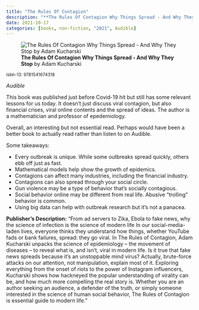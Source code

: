 ```yaml
---
title: "The Rules Of Contagion"
description: "**The Rules Of Contagion Why Things Spread - And Why They Stop** by Adam Kucharski"
date: 2021-10-17
categories: [books, non-fiction, "2021", Audible]
---
```

![**The Rules Of Contagion Why Things Spread - And Why They Stop** by Adam Kucharski](rules-of-contagion.jpg){fig-align="left"}

<sup>isbn-13: 9781541674318</sup>

*Audible*

This book was published just before Covid-19 hit but still has some relevant lessons
for us today. It doesn't just discuss viral contagion, but also financial crises,
viral online contents and the spread of ideas. The author is a mathematician and
professor of epedemiology.

Overall, an interesting but not essential read. Perhaps would have been a better
book to actually read rather than listen to on Audible.

Some takeaways:

- Every outbreak is unique. While some outbreaks spread quickly, others ebb off just as fast.
- Mathematical models help show the growth of epidemics.
- Contagions can affect many industries, including the financial industry.
- Contagions can also spread through your social circle.
- Gun violence may be a type of behavior that’s socially contagious.
- Social behavior online may be different from real life. Abusive “trolling” behavior is common.
- Using big data can help with outbreak research but it’s not a panacea.

**Publisher's Description:**
"From ad servers to Zika, Ebola to fake news, why the science of infection
is the science of modern life In our social-media-laden lives, everyone
thinks they understand how things, whether YouTube fads or bank failures,
spread: they go viral. In The Rules of Contagion, Adam Kucharski unpacks
the science of epidemiology -- the movement of diseases -- to reveal what
is, and isn't, viral in modern life. Is it true that fake news spreads
because it's an unstoppable mind virus? Actually, brute-force attacks on
our attention, not manipulation, explain most of it. Exploring everything
from the onset of riots to the power of Instagram influencers, Kucharski
shows how hackneyed the popular understanding of virality can be, and how
much more compelling the real story is. Whether you are an author seeking
an audience, a defender of the truth, or simply someone interested in the
science of human social behavior, The Rules of Contagion is essential guide
to modern life."